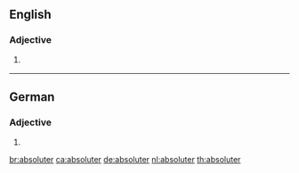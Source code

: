 ==English==

===Adjective===
{{head|en|adjective comparative form}}

# {{lb|en|rare}} {{en-comparative of|absolute}}

----

==German==

===Adjective===
{{head|de|adjective form}}

# {{de-inflected form of|absolut}}

[[br:absoluter]]
[[ca:absoluter]]
[[de:absoluter]]
[[nl:absoluter]]
[[th:absoluter]]